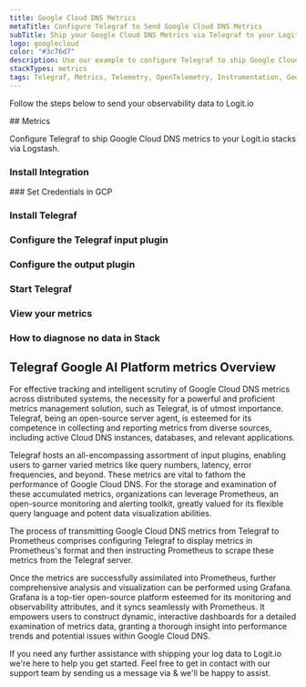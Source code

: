 ```yaml
---
title: Google Cloud DNS Metrics
metaTitle: Configure Telegraf to Send Google Cloud DNS Metrics
subTitle: Ship your Google Cloud DNS Metrics via Telegraf to your Logit.io Stack
logo: googlecloud
color: "#3c76d7"
description: Use our example to configure Telegraf to ship Google Cloud DNS metrics to Logit.io. Configure Telegraf to send Google Cloud DNS metrics to Logstash or Elastic.
stackTypes: metrics
tags: Telegraf, Metrics, Telemetry, OpenTelemetry, Instrumentation, Google Cloud DNS, Domain Name System, Dns
---
```


Follow the steps below to send your observability data to Logit.io

<Steps>
  ## Metrics

  Configure Telegraf to ship Google Cloud DNS metrics to your Logit.io stacks via Logstash.
  
  ### Install Integration
  <InstallIntegration/>
  ### Set Credentials in GCP

  <SetGCPCredentials intro="Google Cloud DNS, a high-performance, resilient Domain Name System service within Google Cloud, ensures fast and reliable routing to applications."/>
  
  ### Install Telegraf

  <InstallTelegraf />

  ### Configure the Telegraf input plugin

  <TelegrafStackDriverInput metric_type="dns.googleapis.com"/>

  ### Configure the output plugin

  <TelegrafOutputPlugin />

  ### Start Telegraf

  <StartTelegraf />

  ### View your metrics
  <LaunchStack stackType="metrics" source="Google_Cloud_DNS_Metrics_via_Telegraf" utmMedium="metrics" utmCampaign="telegraf-GoogleCloudDNS-metrics" />

  ### How to diagnose no data in Stack

  <DiagnoseNoData />
</Steps>

## Telegraf Google AI Platform metrics Overview

For effective tracking and intelligent scrutiny of Google Cloud DNS metrics across distributed systems, 
the necessity for a powerful and proficient metrics management solution, such as Telegraf, is of 
utmost importance. Telegraf, being an open-source server agent, is esteemed for its competence in 
collecting and reporting metrics from diverse sources, including active Cloud DNS instances, 
databases, and relevant applications.

Telegraf hosts an all-encompassing assortment of input plugins, enabling users to garner varied metrics 
like query numbers, latency, error frequencies, and beyond. These metrics are vital to fathom the 
performance of Google Cloud DNS. For the storage and examination of these accumulated metrics, 
organizations can leverage Prometheus, an open-source monitoring and alerting toolkit, greatly 
valued for its flexible query language and potent data visualization abilities.

The process of transmitting Google Cloud DNS metrics from Telegraf to Prometheus comprises 
configuring Telegraf to display metrics in Prometheus's format and then instructing Prometheus 
to scrape these metrics from the Telegraf server.

Once the metrics are successfully assimilated into Prometheus, further comprehensive analysis 
and visualization can be performed using Grafana. Grafana is a top-tier open-source platform 
esteemed for its monitoring and observability attributes, and it syncs seamlessly with Prometheus. 
It empowers users to construct dynamic, interactive dashboards for a detailed examination of 
metrics data, granting a thorough insight into performance trends and potential issues within Google Cloud DNS.

If you need any further assistance with shipping your log data to Logit.io we're here to help 
you get started. Feel free to get in contact with our support team by sending us a message via <IntercomButton text="live chat" /> & we'll be happy to assist.
